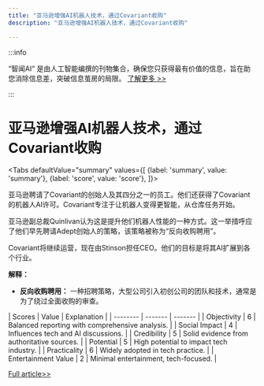 ```yaml
---
title: "亚马逊增强AI机器人技术，通过Covariant收购"
description: "亚马逊增强AI机器人技术，通过Covariant收购"

---
```



:::info

“智闻AI“ 是由人工智能编撰的刊物集合，确保您只获得最有价值的信息，旨在助您消除信息差，突破信息茧房的局限。  [了解更多 >>](/)

:::

# 亚马逊增强AI机器人技术，通过Covariant收购


<Tabs
	defaultValue="summary"
	values={[
	{label: 'summary', value: 'summary'},
	{label: 'score', value: 'score'},
]}>
<TabItem value="summary">


亚马逊聘请了Covariant的创始人及其四分之一的员工。他们还获得了Covariant的机器人AI许可。Covariant专注于让机器人变得更智能，从仓库任务开始。

亚马逊副总裁Quinlivan认为这是提升他们机器人性能的一种方式。这一举措呼应了他们早先聘请Adept创始人的策略，该策略被称为“反向收购聘用”。

Covariant将继续运营，现在由Stinson担任CEO。他们的目标是将其AI扩展到各个行业。

**解释：**
- **反向收购聘用：** 一种招聘策略，大型公司引入初创公司的团队和技术，通常是为了绕过全面收购的审查。
</TabItem>
<TabItem value="score">
	| Scores     | Value   | Explanation |
	| -------- | ------- | ------- |
	| Objectivity  | 6    | Balanced reporting with comprehensive analysis.    |
	| Social Impact | 4     | Influences tech and AI discussions.    |
	| Credibility    | 5    | Solid evidence from authoritative sources.    |
	| Potential    | 5    | High potential to impact tech industry.    |
	| Practicality    | 6    | Widely adopted in tech practice.    |
	| Entertainment Value    | 2    | Minimal entertainment, tech-focused.    |
</TabItem>
</Tabs>

[Full article>>](https://techcrunch.com/2024/08/31/amazon-hires-the-founders-of-robotics-ai-startup-covariant/)
